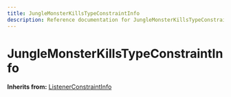 ```yaml
---
title: JungleMonsterKillsTypeConstraintInfo
description: Reference documentation for JungleMonsterKillsTypeConstraintInfo meta class
---
```



# JungleMonsterKillsTypeConstraintInfo

**Inherits from:** [ListenerConstraintInfo](/classes/listenerconstraintinfo)

<ClassDetails file="/db/classes/JungleMonsterKillsTypeConstraintInfo.5e0caa4ee887.json" />
